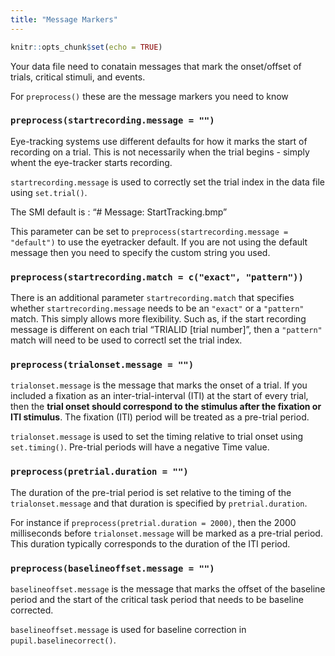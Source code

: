 ```yaml
---
title: "Message Markers"
---
```


```r
knitr::opts_chunk$set(echo = TRUE)
```

Your data file need to conatain messages that mark the onset/offset of trials, critical stimuli, and events.

For `preprocess()` these are the message markers you need to know

### `preprocess(startrecording.message = "")`

Eye-tracking systems use different defaults for how it marks the start of recording on a trial. This is not necessarily when the trial begins - simply whent the eye-tracker starts recording.

`startrecording.message` is used to correctly set the trial index in the data file using `set.trial()`.

The SMI default is : "# Message: StartTracking.bmp"

This parameter can be set to `preprocess(startrecording.message = "default")` to use the eyetracker default. If you are not using the default message then you need to specify the custom string you used.

### `preprocess(startrecording.match = c("exact", "pattern"))`

There is an additional parameter `startrecording.match` that specifies whether `startrecording.message` needs to be an `"exact"` or a `"pattern"` match. This simply allows more flexibility. Such as, if the start recording message is different on each trial "TRIALID [trial number]", then a `"pattern"` match will need to be used to correctl set the trial index.

### `preprocess(trialonset.message = "")`

`trialonset.message` is the message that marks the onset of a trial. If you included a fixation as an inter-trial-interval (ITI) at the start of every trial, then the **trial onset should correspond to the stimulus after the fixation or ITI stimulus**. The fixation (ITI) period will be treated as a pre-trial period.

`trialonset.message` is used to set the timing relative to trial onset using `set.timing()`. Pre-trial periods will have a negative Time value. 

### `preprocess(pretrial.duration = "")`

The duration of the pre-trial period is set relative to the timing of the `trialonset.message` and that duration is specified by `pretrial.duration`.

For instance if `preprocess(pretrial.duration = 2000)`, then the 2000 milliseconds before `trialonset.message` will be marked as a pre-trial period. This duration typically corresponds to the duration of the ITI period.

### `preprocess(baselineoffset.message = "")`

`baselineoffset.message` is the message that marks the offset of the baseline period and the start of the critical task period that needs to be baseline corrected.

`baselineoffset.message` is used for baseline correction in `pupil.baselinecorrect()`.

